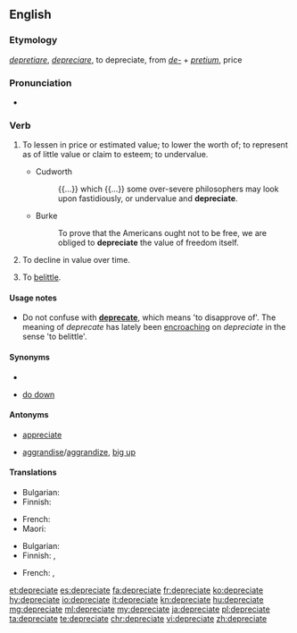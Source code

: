 ==English==

===Etymology===
{{etyl|la|en}} ''[[depretiare]]'', ''[[depreciare]]'', to depreciate, from ''[[de-#Latin|de-]]'' + ''[[pretium]]'', price

===Pronunciation===
* {{a|UK}} {{IPA|/dɪˈpɹiːʃɪeɪt/|lang=en}}

===Verb===
{{en-verb|depreciat}}

# {{context|transitive|lang=en}} To lessen in price or estimated value; to lower the worth of; to represent as of little value or claim to esteem; to undervalue.
#* {{rfdate}} Cudworth
#*: {{...}} which {{...}} some over-severe philosophers may look upon fastidiously, or undervalue and '''depreciate'''.
#* {{rfdate}} Burke
#*: To prove that the Americans ought not to be free, we are obliged to '''depreciate''' the value of freedom itself.
# {{context|intransitive|lang=en}} To decline in value over time.
# {{context|transitive|lang=en}} To [[belittle]].

====Usage notes====
* Do not confuse with '''[[deprecate]]''', which means 'to disapprove of'. The meaning of ''deprecate'' has lately been [[encroach]]ing on ''depreciate'' in the sense 'to belittle'.

====Synonyms====
* {{sense|reduce in value over time}}
* {{sense|belittle}} [[do down]]

====Antonyms====
* {{sense|reduce in value over time}} [[appreciate]]
* {{sense|belittle}} [[aggrandise]]/[[aggrandize]], [[big up]] {{qualifier|slang}}

====Translations====
{{trans-top|To reduce in value over time}}
* Bulgarian: {{t+|bg|обезценявам}}
* Finnish: {{t+|fi|laskea}}
{{trans-mid}}
* French: {{t+|fr|déprécier}}
* Maori: {{t|mi|whakaheke uara}}
{{trans-bottom}}
{{trans-top|To [[belittle]]}}
* Bulgarian: {{t+|bg|подценявам}}
* Finnish: {{t|fi|vähätellä}}, {{t|fi|väheksyä}}
{{trans-mid}}
* French: {{t+|fr|déprécier}}, {{t+|fr|rabaisser}}
{{trans-bottom}}

[[et:depreciate]]
[[es:depreciate]]
[[fa:depreciate]]
[[fr:depreciate]]
[[ko:depreciate]]
[[hy:depreciate]]
[[io:depreciate]]
[[it:depreciate]]
[[kn:depreciate]]
[[hu:depreciate]]
[[mg:depreciate]]
[[ml:depreciate]]
[[my:depreciate]]
[[ja:depreciate]]
[[pl:depreciate]]
[[ta:depreciate]]
[[te:depreciate]]
[[chr:depreciate]]
[[vi:depreciate]]
[[zh:depreciate]]